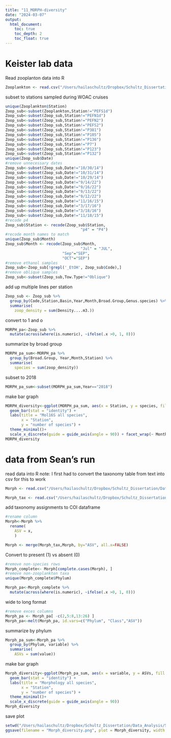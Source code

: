 ```yaml
---
title: "11_MORPH-diversity"
date: "2024-03-07"
output:
  html_document:
    toc: true
    toc_depth: 2
    toc_float: true
---
```


# Keister lab data

Read zooplanton data into R
```r
Zooplankton <- read.csv("/Users/hailaschultz/Dropbox/Schultz_Dissertation/Data_Analysis/Schultz_dissertation-2/data/WOAC_Species_Densities_2014-2022.csv")
```

subset to stations sampled during WOAC cruises
```r
unique(Zooplankton$Station)
Zoop_sub<-subset(Zooplankton,Station!="PEFS1d")
Zoop_sub<-subset(Zoop_sub,Station!="PEFN1d")
Zoop_sub<-subset(Zoop_sub,Station!="PEFN2")
Zoop_sub<-subset(Zoop_sub,Station!="PEFS2")
Zoop_sub<-subset(Zoop_sub,Station!="P381")
Zoop_sub<-subset(Zoop_sub,Station!="P105")
Zoop_sub<-subset(Zoop_sub,Station!="P136")
Zoop_sub<-subset(Zoop_sub,Station!="P7")
Zoop_sub<-subset(Zoop_sub,Station!="P123")
Zoop_sub<-subset(Zoop_sub,Station!="P132")
unique(Zoop_sub$Date)
#remove unnecessary dates
Zoop_sub<-subset(Zoop_sub,Date!="10/30/14")
Zoop_sub<-subset(Zoop_sub,Date!="10/31/14")
Zoop_sub<-subset(Zoop_sub,Date!="10/29/14")
Zoop_sub<-subset(Zoop_sub,Date!="9/14/22")
Zoop_sub<-subset(Zoop_sub,Date!="9/16/22")
Zoop_sub<-subset(Zoop_sub,Date!="9/13/22")
Zoop_sub<-subset(Zoop_sub,Date!="9/12/22")
Zoop_sub<-subset(Zoop_sub,Date!="11/16/15")
Zoop_sub<-subset(Zoop_sub,Date!="3/17/16")
Zoop_sub<-subset(Zoop_sub,Date!="3/18/16")
Zoop_sub<-subset(Zoop_sub,Date!="11/18/15")
#recode p4
Zoop_sub$Station <- recode(Zoop_sub$Station, 
                                 "p4" = "P4")
#recode month names to match
unique(Zoop_sub$Month)
Zoop_sub$Month <- recode(Zoop_sub$Month, 
                                 "Jul" = "JUL",
                         "Sep"="SEP",
                         "OCT"="SEP")
#remove ethanol samples
Zoop_sub<-Zoop_sub[!grepl('_EtOH', Zoop_sub$Code),]
#remove oblique samples
Zoop_sub<-subset(Zoop_sub,Tow.Type!="Oblique")
```

add up multiple lines per station
```r
Zoop_sub <- Zoop_sub %>%
  group_by(Code,Station,Basin,Year,Month,Broad.Group,Genus.species) %>%
  summarise(
    zoop_density = sum(Density....m3.))
```

convert to 1 and o
```r
MORPH_pa<-Zoop_sub %>%
  mutate(across(where(is.numeric), ~ifelse(.x >0, 1, 0)))
```

summarize by broad group
```r
MORPH_pa_sum<-MORPH_pa %>%
  group_by(Broad.Group, Year,Month,Station) %>%
  summarise(
    species = sum(zoop_density))
```

subset to 2018
```r
MORPH_pa_sum<-subset(MORPH_pa_sum,Year=="2018")
```


make bar graph
```r
MORPH_diversity<-ggplot(MORPH_pa_sum, aes(x = Station, y = species, fill = Broad.Group)) +
  geom_bar(stat = "identity") +
  labs(title = "Mol16S all species",
       x = "Station",
       y = "number of species") +
  theme_minimal()+
  scale_x_discrete(guide = guide_axis(angle = 90)) + facet_wrap(~ Month)
MORPH_diversity
```


# data from Sean's run
read data into R
note: I first had to convert the taxonomy table from text into csv for this to work
```r
Morph <- read.csv("/Users/hailaschultz/Dropbox/Schultz_Dissertation/Data_Analysis/Schultz_dissertation-2/data/Barcode_2018/Morphology/ASVs_counts_NOUNKNOWNS_collapsedOnTaxonomy_percentabund.tsv", sep = "\t")

Morph_tax <- read.csv("/Users/hailaschultz/Dropbox/Schultz_Dissertation/Data_Analysis/Schultz_dissertation-2/data/Barcode_2018/Morphology/morphology_tax_id.csv")
```

add taxonomy assignments to COI dataframe
```r
#rename column
Morph<-Morph %>% 
  rename(
    ASV = x,
    )

Morph <- merge(Morph_tax,Morph, by="ASV", all.x=FALSE)
```


Convert to present (1) vs absent (0)
```r
#remove non-species rows
Morph_complete<- Morph[complete.cases(Morph), ]
#remove non-zooplankton taxa
unique(Morph_complete$Phylum)

Morph_pa<-Morph_complete %>%
  mutate(across(where(is.numeric), ~ifelse(.x >0, 1, 0)))

```

wide to long format
```r
#remove exces columns
Morph_pa <- Morph_pa[ -c(2,5:8,13:26) ]
Morph_pa<-melt(Morph_pa, id.vars=c("Phylum", "Class","ASV"))
```

summarize by phylum
```r
Morph_pa_sum<-Morph_pa %>%
  group_by(Phylum, variable) %>%
  summarise(
    ASVs = sum(value))
```

make bar graph
```r
Morph_diversity<-ggplot(Morph_pa_sum, aes(x = variable, y = ASVs, fill = Phylum)) +
  geom_bar(stat = "identity") +
  labs(title = "Morphology all species",
       x = "Station",
       y = "number of species") +
  theme_minimal()+
  scale_x_discrete(guide = guide_axis(angle = 90)) 
Morph_diversity
```

save plot
```r
setwd("/Users/hailaschultz/Dropbox/Schultz_Dissertation/Data_Analysis/Schultz_dissertation-2/figures")
ggsave(filename = "Morph_diversity.png", plot = Morph_diversity, width = 10, height = 8, device='png', dpi=700)
```